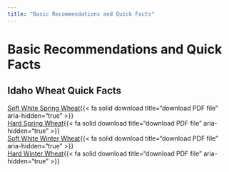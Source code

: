 ```yaml
---
title: "Basic Recommendations and Quick Facts"
---
```


# Basic Recommendations and Quick Facts

## Idaho Wheat Quick Facts  

[Soft White Spring Wheat](listings/quick_facts/979_2024_sws.pdf){{< fa solid download title="download PDF file" aria-hidden="true" >}}  
[Hard Spring Wheat](listings/quick_facts/986_2024_hsw.pdf){{< fa solid download title="download PDF file" aria-hidden="true" >}}  
[Soft White Winter Wheat](listings/quick_facts/984_2024_sww.pdf){{< fa solid download title="download PDF file" aria-hidden="true" >}}  
[Hard Winter Wheat](listings/quick_facts/980_2024_hww.pdf){{< fa solid download title="download PDF file" aria-hidden="true" >}}  
